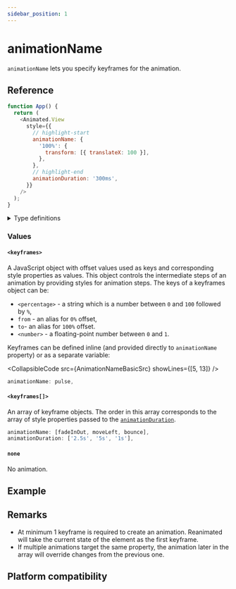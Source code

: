 ```yaml
---
sidebar_position: 1
---
```


# animationName

`animationName` lets you specify keyframes for the animation.


<InteractiveExample
  src={AnimationNameBasicSrc}
  component={AnimationNameBasic}
/>

## Reference

```javascript
function App() {
  return (
    <Animated.View
      style={{
        // highlight-start
        animationName: {
          '100%': {
            transform: [{ translateX: 100 }],
          },
        },
        // highlight-end
        animationDuration: '300ms',
      }}
    />
  );
}
```

<details>
<summary>Type definitions</summary>

```typescript
import type { ImageStyle, TextStyle, ViewStyle } from 'react-native';

type PlainStyle = ViewStyle & TextStyle & ImageStyle;

type CSSAnimationKeyframes<S extends object = PlainStyle> = Record<
  CSSAnimationKeyframeSelector,
  CSSAnimationKeyframeBlock<S>
>;
```

</details>

### Values

#### `<keyframes>`

A JavaScript object with offset values used as keys and corresponding style properties as values. This object controls the intermediate steps of an animation by providing styles for animation steps. The keys of a keyframes object can be:

- `<percentage>` - a string which is a number between `0` and `100` followed by `%`,
- `from` - an alias for `0%` offset,
- `to`- an alias for `100%` offset.
- `<number>` - a floating-point number between `0` and `1`.

Keyframes can be defined inline (and provided directly to `animationName` property) or as a separate variable:


<CollapsibleCode src={AnimationNameBasicSrc} showLines={[5, 13]} />

```javascript
animationName: pulse,
```

#### `<keyframes[]>`

An array of keyframe objects. The order in this array corresponds to the array of style properties passed to the [`animationDuration`](/docs/next/css-animations/animation-duration).

```javascript
animationName: [fadeInOut, moveLeft, bounce],
animationDuration: ['2.5s', '5s', '1s'],
```

#### `none`

No animation.

## Example


<InteractiveExample src={AnimationNameSrc} component={AnimationName} />

## Remarks

- At minimum 1 keyframe is required to create an animation. Reanimated will take the current state of the element as the first keyframe.
- If multiple animations target the same property, the animation later in the array will override changes from the previous one.

## Platform compatibility

<PlatformCompatibility android ios web />
